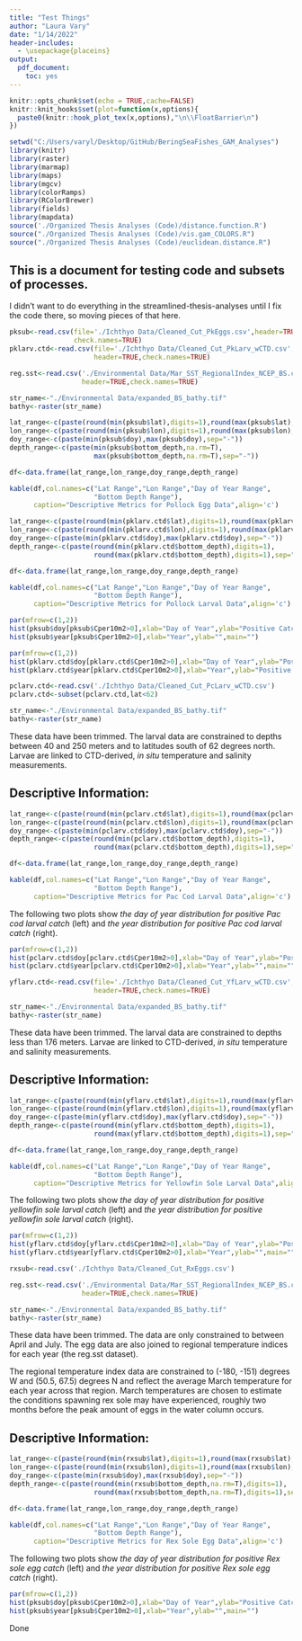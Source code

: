 ```yaml
---
title: "Test Things"
author: "Laura Vary"
date: "1/14/2022"
header-includes: 
  - \usepackage{placeins}
output: 
  pdf_document: 
    toc: yes
---
```


```r
knitr::opts_chunk$set(echo = TRUE,cache=FALSE)
knitr::knit_hooks$set(plot=function(x,options){
  paste0(knitr::hook_plot_tex(x,options),"\n\\FloatBarrier\n")
})

setwd("C:/Users/varyl/Desktop/GitHub/BeringSeaFishes_GAM_Analyses")
library(knitr)
library(raster)
library(marmap)
library(maps)
library(mgcv)
library(colorRamps) 
library(RColorBrewer)
library(fields)
library(mapdata)
source('./Organized Thesis Analyses (Code)/distance.function.R')
source("./Organized Thesis Analyses (Code)/vis.gam_COLORS.R")
source("./Organized Thesis Analyses (Code)/euclidean.distance.R")
```

## This is a document for testing code and subsets of processes. 
I didn't want to do everything in the streamlined-thesis-analyses until I fix the code there, so moving pieces of that here. 

```r
pksub<-read.csv(file='./Ichthyo Data/Cleaned_Cut_PkEggs.csv',header=TRUE,
                check.names=TRUE)
pklarv.ctd<-read.csv(file='./Ichthyo Data/Cleaned_Cut_PkLarv_wCTD.csv',
                     header=TRUE,check.names=TRUE)

reg.sst<-read.csv('./Environmental Data/Mar_SST_RegionalIndex_NCEP_BS.csv',
                  header=TRUE,check.names=TRUE)

str_name<-"./Environmental Data/expanded_BS_bathy.tif"
bathy<-raster(str_name)
```

```r
lat_range<-c(paste(round(min(pksub$lat),digits=1),round(max(pksub$lat),digits=1),sep="-"))
lon_range<-c(paste(round(min(pksub$lon),digits=1),round(max(pksub$lon),digits=1),sep=" to "))
doy_range<-c(paste(min(pksub$doy),max(pksub$doy),sep="-"))
depth_range<-c(paste(min(pksub$bottom_depth,na.rm=T),
                     max(pksub$bottom_depth,na.rm=T),sep="-"))

df<-data.frame(lat_range,lon_range,doy_range,depth_range)

kable(df,col.names=c("Lat Range","Lon Range","Day of Year Range",
                     "Bottom Depth Range"),
      caption="Descriptive Metrics for Pollock Egg Data",align='c')
```
```r
lat_range<-c(paste(round(min(pklarv.ctd$lat),digits=1),round(max(pklarv.ctd$lat),digits=1),sep="-"))
lon_range<-c(paste(round(min(pklarv.ctd$lon),digits=1),round(max(pklarv.ctd$lon),digits=1),sep=" to "))
doy_range<-c(paste(min(pklarv.ctd$doy),max(pklarv.ctd$doy),sep="-"))
depth_range<-c(paste(round(min(pklarv.ctd$bottom_depth),digits=1),
                     round(max(pklarv.ctd$bottom_depth),digits=1),sep="-"))

df<-data.frame(lat_range,lon_range,doy_range,depth_range)

kable(df,col.names=c("Lat Range","Lon Range","Day of Year Range",
                     "Bottom Depth Range"),
      caption="Descriptive Metrics for Pollock Larval Data",align='c')
```

```r
par(mfrow=c(1,2))
hist(pksub$doy[pksub$Cper10m2>0],xlab="Day of Year",ylab="Positive Catch Frequencies",main="")
hist(pksub$year[pksub$Cper10m2>0],xlab="Year",ylab="",main="")
```

```r
par(mfrow=c(1,2))
hist(pklarv.ctd$doy[pklarv.ctd$Cper10m2>0],xlab="Day of Year",ylab="Positive Catch Frequencies",main="")
hist(pklarv.ctd$year[pklarv.ctd$Cper10m2>0],xlab="Year",ylab="Positive Catch Frequencies",main="")
```

```r
pclarv.ctd<-read.csv('./Ichthyo Data/Cleaned_Cut_PcLarv_wCTD.csv')
pclarv.ctd<-subset(pclarv.ctd,lat<62)

str_name<-"./Environmental Data/expanded_BS_bathy.tif"
bathy<-raster(str_name)
```

These data have been trimmed. The larval data are constrained to depths between 40 and 250 meters and to latitudes south of 62 degrees north. Larvae are linked to CTD-derived, $in$ $situ$ temperature and salinity measurements.

## Descriptive Information: 

```r
lat_range<-c(paste(round(min(pclarv.ctd$lat),digits=1),round(max(pclarv.ctd$lat),digits=1),sep="-"))
lon_range<-c(paste(round(min(pclarv.ctd$lon),digits=1),round(max(pclarv.ctd$lon),digits=1),sep=" to "))
doy_range<-c(paste(min(pclarv.ctd$doy),max(pclarv.ctd$doy),sep="-"))
depth_range<-c(paste(round(min(pclarv.ctd$bottom_depth),digits=1),
                     round(max(pclarv.ctd$bottom_depth),digits=1),sep="-"))

df<-data.frame(lat_range,lon_range,doy_range,depth_range)

kable(df,col.names=c("Lat Range","Lon Range","Day of Year Range",
                     "Bottom Depth Range"),
      caption="Descriptive Metrics for Pac Cod Larval Data",align='c')
```

The following two plots show *the day of year distribution for positive Pac cod larval catch* (left) and *the year distribution for positive Pac cod larval catch* (right). 

```r
par(mfrow=c(1,2))
hist(pclarv.ctd$doy[pclarv.ctd$Cper10m2>0],xlab="Day of Year",ylab="Positive Catch Frequencies",main="")
hist(pclarv.ctd$year[pclarv.ctd$Cper10m2>0],xlab="Year",ylab="",main="")
```

```r
yflarv.ctd<-read.csv(file='./Ichthyo Data/Cleaned_Cut_YfLarv_wCTD.csv',
                     header=TRUE,check.names=TRUE)

str_name<-"./Environmental Data/expanded_BS_bathy.tif"
bathy<-raster(str_name)
```

These data have been trimmed. The larval data are constrained to depths less than 176 meters. Larvae are linked to CTD-derived, $in$ $situ$ temperature and salinity measurements.

## Descriptive Information: 

```r
lat_range<-c(paste(round(min(yflarv.ctd$lat),digits=1),round(max(yflarv.ctd$lat),digits=1),sep="-"))
lon_range<-c(paste(round(min(yflarv.ctd$lon),digits=1),round(max(yflarv.ctd$lon),digits=1),sep=" to "))
doy_range<-c(paste(min(yflarv.ctd$doy),max(yflarv.ctd$doy),sep="-"))
depth_range<-c(paste(round(min(yflarv.ctd$bottom_depth),digits=1),
                     round(max(yflarv.ctd$bottom_depth),digits=1),sep="-"))

df<-data.frame(lat_range,lon_range,doy_range,depth_range)

kable(df,col.names=c("Lat Range","Lon Range","Day of Year Range",
                     "Bottom Depth Range"),
      caption="Descriptive Metrics for Yellowfin Sole Larval Data",align='c')
```

The following two plots show *the day of year distribution for positive yellowfin sole larval catch* (left) and *the year distribution for positive yellowfin sole larval catch* (right). 

```r
par(mfrow=c(1,2))
hist(yflarv.ctd$doy[yflarv.ctd$Cper10m2>0],xlab="Day of Year",ylab="Positive Catch Frequencies",main="")
hist(yflarv.ctd$year[yflarv.ctd$Cper10m2>0],xlab="Year",ylab="",main="")
```


```r
rxsub<-read.csv('./Ichthyo Data/Cleaned_Cut_RxEggs.csv')

reg.sst<-read.csv('./Environmental Data/Mar_SST_RegionalIndex_NCEP_BS.csv',
                  header=TRUE,check.names=TRUE)

str_name<-"./Environmental Data/expanded_BS_bathy.tif"
bathy<-raster(str_name)
```

These data have been trimmed. The data are only constrained to between April and July. The egg data are also joined to regional temperature indices for each year (the reg.sst dataset). 

The regional temperature index data are constrained to (-180, -151) degrees W and (50.5, 67.5) degrees N and reflect the average March temperature for each year across that region. March temperatures are chosen to estimate the conditions spawning rex sole may have experienced, roughly two months before the peak amount of eggs in the water column occurs.  

## Descriptive Information: 

```r
lat_range<-c(paste(round(min(rxsub$lat),digits=1),round(max(rxsub$lat),digits=1),sep="-"))
lon_range<-c(paste(round(min(rxsub$lon),digits=1),round(max(rxsub$lon),digits=1),sep=" to "))
doy_range<-c(paste(min(rxsub$doy),max(rxsub$doy),sep="-"))
depth_range<-c(paste(round(min(rxsub$bottom_depth,na.rm=T),digits=1),
                     round(max(rxsub$bottom_depth,na.rm=T),digits=1),sep="-"))

df<-data.frame(lat_range,lon_range,doy_range,depth_range)

kable(df,col.names=c("Lat Range","Lon Range","Day of Year Range",
                     "Bottom Depth Range"),
      caption="Descriptive Metrics for Rex Sole Egg Data",align='c')
```

The following two plots show *the day of year distribution for positive Rex sole egg catch* (left) and *the year distribution for positive Rex sole egg catch* (right).

```r
par(mfrow=c(1,2))
hist(pksub$doy[pksub$Cper10m2>0],xlab="Day of Year",ylab="Positive Catch Frequencies",main="")
hist(pksub$year[pksub$Cper10m2>0],xlab="Year",ylab="",main="")
```



Done